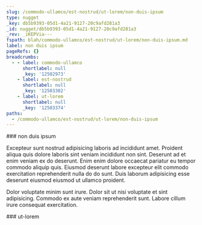 ```yaml
---
slug: /commodo-ullamco/est-nostrud/ut-lorem/non-duis-ipsum
type: nugget
_key: db5b9393-05d1-4a21-9127-20c9afd281a3
_id: nugget/db5b9393-05d1-4a21-9127-20c9afd281a3
_rev: _iKEPVia---
fspath: blah/commodo-ullamco/est-nostrud/ut-lorem/non-duis-ipsum.md
label: non duis ipsum
pageRefs: {}
breadcrumbs:
  - - label: commodo-ullamco
      shortlabel: null
      _key: '12502973'
    - label: est-nostrud
      shortlabel: null
      _key: '12503302'
    - label: ut-lorem
      shortlabel: null
      _key: '12503374'
paths:
  - /commodo-ullamco/est-nostrud/ut-lorem/non-duis-ipsum
---
```


<NuggetArea>
<Nugget slug="/commodo-ullamco/est-nostrud/ut-lorem/non-duis-ipsum" type="nugget" _key="db5b9393-05d1-4a21-9127-20c9afd281a3" _id="nugget/db5b9393-05d1-4a21-9127-20c9afd281a3" _rev="_iKEPVia---" fspath="blah/commodo-ullamco/est-nostrud/ut-lorem/non-duis-ipsum.md" label="non duis ipsum" paths="/commodo-ullamco/est-nostrud/ut-lorem/non-duis-ipsum">
<NuggetBody>
### non duis ipsum

Excepteur sunt nostrud adipisicing laboris ad incididunt amet. Proident aliqua quis dolore laboris sint veniam incididunt non sint. Deserunt ad et enim veniam ex do deserunt. Enim enim dolore occaecat pariatur eu tempor commodo aliquip quis. Eiusmod deserunt labore excepteur elit commodo exercitation reprehenderit nulla do do sunt. Duis laborum adipisicing esse deserunt eiusmod eiusmod ut ullamco proident.

Dolor voluptate minim sunt irure. Dolor sit ut nisi voluptate et sint adipisicing. Commodo ex aute veniam reprehenderit sunt. Labore cillum irure consequat exercitation.

</NuggetBody>
<Breadcrumbs>
<Crumbs>
<Crumb _key="12502973" label="commodo-ullamco" /><Crumb _key="12503302" label="est-nostrud" /><Crumb _key="12503374" label="ut-lorem" />
</Crumbs>
</Breadcrumbs>
</Nugget>

<NuggetsInbound>
</NuggetsInbound>
<NuggetsOutbound>
</NuggetsOutbound>
</NuggetArea>
<PassagesInbound>
<Passage direction="inbound" type="passage" _key="12503374" _id="passage/12503374" _rev="_iKEPViW--A" label="ut-lorem" passage="ut-lorem" fspath="blah/commodo-ullamco/est-nostrud/ut-lorem" paths="/commodo-ullamco/est-nostrud/ut-lorem" slug="/commodo-ullamco/est-nostrud/ut-lorem">
<NuggetBody>
### ut-lorem

</NuggetBody>
<Breadcrumbs>
<Crumbs>
<Crumb _key="12502973" label="commodo-ullamco" /><Crumb _key="12503302" label="est-nostrud" />
</Crumbs>
</Breadcrumbs>
</Passage>

</PassagesInbound>
<PassagesOutbound>
</PassagesOutbound>